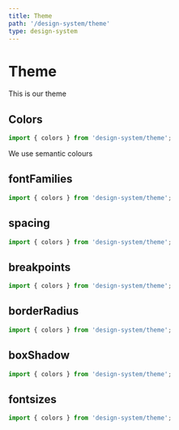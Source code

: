 ```yaml
---
title: Theme
path: '/design-system/theme'
type: design-system
---
```



# Theme

This is our theme

## Colors

```jsx
import { colors } from 'design-system/theme';
```

We use semantic colours

<ColorsExample />

## fontFamilies

```jsx
import { colors } from 'design-system/theme';
```

## spacing

```jsx
import { colors } from 'design-system/theme';
```

## breakpoints

```jsx
import { colors } from 'design-system/theme';
```

## borderRadius

```jsx
import { colors } from 'design-system/theme';
```

## boxShadow

```jsx
import { colors } from 'design-system/theme';
```

## fontsizes

```jsx
import { colors } from 'design-system/theme';
```
